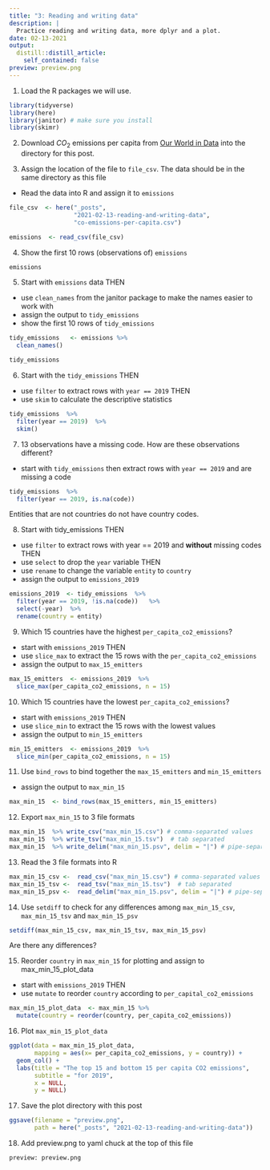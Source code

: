 ```yaml
---
title: "3: Reading and writing data"
description: |
  Practice reading and writing data, more dplyr and a plot.
date: 02-13-2021
output:
  distill::distill_article:
    self_contained: false
preview: preview.png
---
```


1.  Load the R packages we will use.

```r
library(tidyverse)
library(here)
library(janitor) # make sure you install
library(skimr)
```

2.  Download $CO_2$ emissions per capita from [Our World in Data](https://ourworldindata.org/co2/country/united-states?country=~USA#per-capita-how-much-co2-does-the-average-person-emit) into the directory for this post.

3.  Assign the location of the file to `file_csv`. The data should be in the same directory as this file

-   Read the data into R and assign it to `emissions`

```r
file_csv  <- here("_posts", 
                  "2021-02-13-reading-and-writing-data", 
                  "co-emissions-per-capita.csv") 

emissions  <- read_csv(file_csv)

```

4.  Show the first 10 rows (observations of) `emissions`

```r
emissions  
```

5.  Start with `emissions` data THEN

-   use `clean_names` from the janitor package to make the names easier to work with
-   assign the output to `tidy_emissions`
-   show the first 10 rows of `tidy_emissions`

```r
tidy_emissions   <- emissions %>% 
  clean_names()

tidy_emissions
```

6.  Start with the `tidy_emissions` THEN

-   use `filter` to extract rows with `year == 2019` THEN
-   use `skim` to calculate the descriptive statistics

```r
tidy_emissions  %>% 
  filter(year == 2019)  %>% 
  skim()
```

7.  13 observations have a missing code. How are these observations different?

-   start with `tidy_emissions` then extract rows with `year == 2019` and are missing a code

```r
tidy_emissions  %>% 
  filter(year == 2019, is.na(code))  
```

Entities that are not countries do not have country codes.

8.  Start with tidy_emissions THEN

-   use `filter` to extract rows with year == 2019 and **without** missing codes THEN
-   use `select` to drop the `year` variable THEN
-   use `rename` to change the variable `entity` to `country`
-   assign the output to `emissions_2019`

```r
emissions_2019  <- tidy_emissions  %>% 
  filter(year == 2019, !is.na(code))   %>% 
  select(-year)  %>% 
  rename(country = entity)
```

9.  Which 15 countries have the highest `per_capita_co2_emissions`?

- start with `emissions_2019` THEN
- use `slice_max` to extract the 15 rows with the `per_capita_co2_emissions`
- assign the output to `max_15_emitters`

```r
max_15_emitters  <- emissions_2019  %>% 
  slice_max(per_capita_co2_emissions, n = 15)
```

10.  Which 15 countries have the lowest `per_capita_co2_emissions`?

- start with `emissions_2019` THEN
- use `slice_min` to extract the 15 rows with the lowest values
- assign the output to `min_15_emitters`


```r
min_15_emitters  <- emissions_2019  %>% 
  slice_min(per_capita_co2_emissions, n = 15)
```

11. Use `bind_rows` to bind together the `max_15_emitters` and `min_15_emitters`
- assign the output to `max_min_15`


```r
max_min_15  <- bind_rows(max_15_emitters, min_15_emitters)
```

12. Export `max_min_15` to 3 file formats

```r
max_min_15  %>% write_csv("max_min_15.csv") # comma-separated values
max_min_15  %>% write_tsv("max_min_15.tsv")  # tab separated
max_min_15  %>% write_delim("max_min_15.psv", delim = "|") # pipe-separated
```

13. Read the 3 file formats into R

```r
max_min_15_csv <-  read_csv("max_min_15.csv") # comma-separated values
max_min_15_tsv <-  read_tsv("max_min_15.tsv")  # tab separated
max_min_15_psv <-  read_delim("max_min_15.psv", delim = "|") # pipe-separated
```

14. Use `setdiff` to check for any differences among `max_min_15_csv`, `max_min_15_tsv` and `max_min_15_psv` 

```r
setdiff(max_min_15_csv, max_min_15_tsv, max_min_15_psv)
```

Are there any differences? 


15. Reorder `country` in `max_min_15` for plotting and assign to max_min_15_plot_data

- start with `emissions_2019` THEN
- use `mutate` to reorder `country` according to `per_capital_co2_emissions`


```r
max_min_15_plot_data  <- max_min_15 %>%
  mutate(country = reorder(country, per_capita_co2_emissions))  
```

16. Plot `max_min_15_plot_data`
 
```r
ggplot(data = max_min_15_plot_data, 
       mapping = aes(x= per_capita_co2_emissions, y = country)) +
  geom_col() +
  labs(title = "The top 15 and bottom 15 per capita CO2 emissions",
       subtitle = "for 2019", 
       x = NULL, 
       y = NULL)  
```

17. Save the plot directory with this post

```r
ggsave(filename = "preview.png", 
       path = here("_posts", "2021-02-13-reading-and-writing-data"))

```

18.  Add preview.png to yaml chuck at the top of this file

```
preview: preview.png
```

